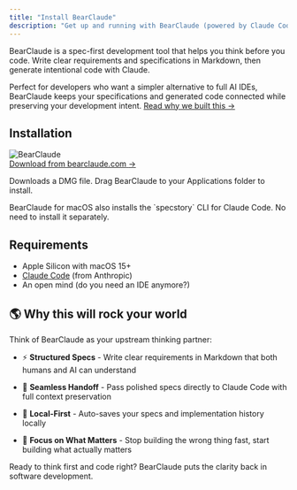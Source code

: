 ```yaml
---
title: "Install BearClaude"
description: "Get up and running with BearClaude (powered by Claude Code)"
---
```


BearClaude is a spec-first development tool that helps you think before you code. Write clear requirements and specifications in Markdown, then generate intentional code with Claude.

Perfect for developers who want a simpler alternative to full AI IDEs, BearClaude keeps your specifications and generated code connected while preserving your development intent. [Read why we built this →](https://bearclaude.specstory.com/mindfulmaking)

## Installation

<div className="flex items-center gap-4 mb-6">
  <img src="/bearclaude.svg" alt="BearClaude" className="w-16 h-16" />
  <div>
    <a href="https://bearclaude.specstory.com/#download-section" className="inline-flex items-center gap-2 bg-blue-600 text-white px-5 py-2.5 rounded-md hover:bg-blue-700 transition-all font-medium shadow-md hover:shadow-lg" style={{backgroundColor: '#2563eb', color: '#ffffff'}}>
      <span>Download from bearclaude.com</span>
      <span>→</span>
    </a>
    <p className="text-sm text-gray-600 mt-2">Downloads a DMG file. Drag BearClaude to your Applications folder to install.</p>
  </div>
</div>

<Note>
BearClaude for macOS also installs the `specstory` CLI for Claude Code. No need to install it separately.
</Note>


## Requirements

* Apple Silicon with macOS 15+
* [Claude Code](https://www.anthropic.com/claude-code) (from Anthropic)
* An open mind (do you need an IDE anymore?)


## 🌎 Why this will rock your world

Think of BearClaude as your upstream thinking partner:

* ⚡ **Structured Specs** - Write clear requirements in Markdown that both humans and AI can understand

* 🔄 **Seamless Handoff** - Pass polished specs directly to Claude Code with full context preservation

* 💾 **Local-First** - Auto-saves your specs and implementation history locally

* 🎯 **Focus on What Matters** - Stop building the wrong thing fast, start building what actually matters

Ready to think first and code right? BearClaude puts the clarity back in software development.